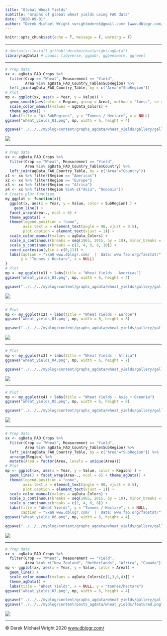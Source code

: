 ```yaml
---
title: "Global Wheat Yields"
subtitle: "Graphs of global wheat yields using FAO data"
date: "2020-09-01"
author: "Derek Michael Wright <wrightmderek@gmail.com> [www.dblogr.com/](https://dblogr.netlify.com/) [-Image Gallery-](https://dblogr.netlify.app/graphs_agdata/wheat_yields/)"
---
```


```r
knitr::opts_chunk$set(echo = T, message = F, warning = F)
```

---

```r
# devtools::install_github("derekmichaelwright/agData")
library(agData) # Loads: tidyverse, ggpubr, ggbeeswarm, ggrepel
```

---

```r
# Prep data
xx <- agData_FAO_Crops %>% 
  filter(Crop == "Wheat", Measurement == "Yield", 
         Area %in% agData_FAO_Country_Table$SubRegion) %>%
  left_join(agData_FAO_Country_Table, by = c("Area"="SubRegion"))
# Plot
mp <- ggplot(xx, aes(x = Year, y = Value)) + 
  geom_smooth(aes(color = Region, group = Area), method = "loess", se = F) +
  scale_color_manual(values = agData_Colors) + 
  theme_agData() +
  labs(title = "A) SubRegions", y = "Tonnes / Hectare", x = NULL)
ggsave("wheat_yields_01.png", mp, width = 6, height = 4)
```

```r
ggsave("../../../myblog/content/graphs_agdata/wheat_yields/gallery/gallery/wheat_yields_01.png", mp, width = 6, height = 4)
```

![](wheat_yields_01.png)

---

```r
# Prep data
xx <- agData_FAO_Crops %>% 
  filter(Crop == "Wheat", Measurement == "Yield", 
         Area %in% agData_FAO_Country_Table$Country) %>%
  left_join(agData_FAO_Country_Table, by = c("Area"="Country"))
x1 <- xx %>% filter(Region == "Americas")
x2 <- xx %>% filter(Region == "Europe")
x3 <- xx %>% filter(Region == "Africa")
x4 <- xx %>% filter(Region %in% c("Asia", "Oceania"))
# Create plot function
my_ggplot <- function(x){
  ggplot(x, aes(x = Year, y = Value, color = SubRegion) ) +
    geom_line() +
  facet_wrap(Area~., ncol = 6) +
  theme_agData() +
  theme(legend.position = "none",
        axis.text.x = element_text(angle = 90, vjust = 0.5),
        plot.caption = element_text(vjust = 1)) +
  scale_color_manual(values = agData_Colors) +
  scale_x_continuous(breaks = seq(1965, 2015, by = 10), minor_breaks = NULL) +
  scale_y_continuous(breaks = c(2, 4, 6, 8, 10)) +
  coord_cartesian(ylim = c(0,11)) +
  labs(caption = "\xa9 www.dblogr.com/  |  Data: www.fao.org/faostat/",
       y = "Tonnes / Hectare", x = NULL)
}
# Plot
mp <- my_ggplot(x1) + labs(title = "Wheat Yields - Americas")
ggsave("wheat_yields_02.png", mp, width = 6, height = 4)
```

```r
ggsave("../../../myblog/content/graphs_agdata/wheat_yields/gallery/gallery/wheat_yields_02.png", mp, width = 6, height = 4)
```

![](wheat_yields_02.png)

---

```r
# Plot
mp <- my_ggplot(x2) + labs(title = "Wheat Yields - Europe")
ggsave("wheat_yields_03.png", mp, width = 6, height = 8)
```

```r
ggsave("../../../myblog/content/graphs_agdata/wheat_yields/gallery/gallery/wheat_yields_03.png", mp, width = 6, height = 8)
```

![](wheat_yields_03.png)

---

```r
# Plot
mp <- my_ggplot(x3) + labs(title = "Wheat Yields - Africa")
ggsave("wheat_yields_04.png", mp, width = 6, height = 7)
```

```r
ggsave("../../../myblog/content/graphs_agdata/wheat_yields/gallery/gallery/wheat_yields_04.png", mp, width = 6, height = 7)
```

![](wheat_yields_04.png)

---

```r
# Plot
mp <- my_ggplot(x4) + labs(title = "Wheat Yields - Asia + Oceania")
ggsave("wheat_yields_05.png", mp, width = 6, height = 8)
```

```r
ggsave("../../../myblog/content/graphs_agdata/wheat_yields/gallery/gallery/wheat_yields_05.png", mp, width = 6, height = 8)
```

![](wheat_yields_05.png)

---

```r
# Prep data
xx <- agData_FAO_Crops %>% 
  filter(Crop == "Wheat", Measurement == "Yield",
         Area %in% agData_FAO_Country_Table$SubRegion) %>%
  left_join(agData_FAO_Country_Table, by = c("Area"="SubRegion")) %>%
  arrange(Region) %>%
  mutate(Area = factor(Area, levels = unique(Area)))
# Plot
mp <- ggplot(xx, aes(x = Year, y = Value, color = Region) ) +
  geom_line() + facet_wrap(Area~., ncol = 6) + theme_agData() +
  theme(legend.position = "none",
        axis.text.x = element_text(angle = 90, vjust = 0.5),
        plot.caption = element_text(vjust = 1)) +
  scale_color_manual(values = agData_Colors) +
  scale_x_continuous(breaks = seq(1965, 2015, by = 10), minor_breaks = NULL) +
  scale_y_continuous(breaks = c(2, 4, 6, 8)) +
  labs(title = "Wheat Yields", y = "Tonnes / Hectare", x = NULL,
       caption = "\xa9 www.dblogr.com/  |  Data: www.fao.org/faostat/")
ggsave("wheat_yields_06.png", mp, width = 6, height = 4)
```

```r
ggsave("../../../myblog/content/graphs_agdata/wheat_yields/gallery/gallery/wheat_yields_06.png", mp, width = 6, height = 4)
```

![](wheat_yields_06.png)

---

```r
# Prep data
xx <- agData_FAO_Crops %>% 
  filter(Crop == "Wheat", Measurement == "Yield", 
         Area %in% c("New Zealand", "Netherlands", "Africa", "Canada"))
mp <- ggplot(xx, aes(x = Year, y = Value, color = Area)) +
  geom_line() +
  scale_color_manual(values = agData_Colors[c(1,3,6,4)]) +
  theme_agData() +
  labs(title = "Wheat Yields", x = NULL, y = "tonnes/hectare")
ggsave("wheat_yields_07.png", mp, width = 6, height = 4)
```

```r
ggsave("../../../myblog/content/graphs_agdata/wheat_yields/gallery/gallery/wheat_yields_07.png", mp, width = 6, height = 4)
ggsave("../../../myblog/content/posts_agdata/wheat_yields/featured.png", mp, width = 6, height = 4)
```

![](wheat_yields_07.png)

---

&copy; Derek Michael Wright 2020 [www.dblogr.com/](https://dblogr.netlify.com/)